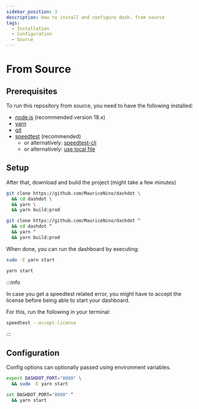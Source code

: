 ```yaml
---
sidebar_position: 3
description: How to install and configure dash. from source
tags:
  - Installation
  - Configuration
  - Source
---
```



# From Source

## Prerequisites

To run this repository from source, you need to have the following installed:

- [node.js](https://nodejs.org/) (recommended version 18.x)
- [yarn](https://yarnpkg.com/)
- [git](https://git-scm.com/)
- [speedtest](https://www.speedtest.net/apps/cli) (recommended)
  - or alternatively: [speedtest-cli](https://github.com/sivel/speedtest-cli)
  - or alternatively: [use local file](../config/features#dashdot_speed_test_from_path)

## Setup

After that, download and build the project (might take a few minutes)

<Tabs>
  <TabItem value='linux' label='Linux' default>

```bash
git clone https://github.com/MauriceNino/dashdot \
  && cd dashdot \
  && yarn \
  && yarn build:prod
```

  </TabItem>
  <TabItem value='windows' label='Windows (Cmd)'>

```bash
git clone https://github.com/MauriceNino/dashdot ^
  && cd dashdot ^
  && yarn ^
  && yarn build:prod
```

  </TabItem>
</Tabs>

When done, you can run the dashboard by executing:

<Tabs>
  <TabItem value='linux' label='Linux' default>

```bash
sudo -E yarn start
```

  </TabItem>
  <TabItem value='windows' label='Windows (Cmd)'>

```bash
yarn start
```

  </TabItem>
</Tabs>

:::info

In case you get a speedtest related error, you might have to accept the license
before being able to start your dashboard.

For this, run the following in your terminal:

```bash
speedtest --accept-license
```

:::

## Configuration

Config options can optionally passed using environment variables.

<Tabs>
  <TabItem value='linux' label='Linux' default>

```bash
export DASHDOT_PORT="8080" \
  && sudo -E yarn start
```

  </TabItem>
  <TabItem value='windows' label='Windows (Cmd)'>

```bash
set DASHDOT_PORT="8080" ^
  && yarn start
```

  </TabItem>
</Tabs>
